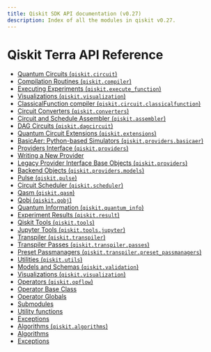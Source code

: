 ```yaml
---
title: Qiskit SDK API documentation (v0.27)
description: Index of all the modules in qiskit v0.27.
---
```


<span id="module-qiskit" />

# Qiskit Terra API Reference

*   [Quantum Circuits (`qiskit.circuit`)](circuit)
*   [Compilation Routines (`qiskit.compiler`)](compiler)
*   [Executing Experiments (`qiskit.execute_function`)](execute)
*   [Visualizations (`qiskit.visualization`)](visualization)
*   [ClassicalFunction compiler (`qiskit.circuit.classicalfunction`)](classicalfunction)
*   [Circuit Converters (`qiskit.converters`)](converters)
*   [Circuit and Schedule Assembler (`qiskit.assembler`)](assembler)
*   [DAG Circuits (`qiskit.dagcircuit`)](dagcircuit)
*   [Quantum Circuit Extensions (`qiskit.extensions`)](extensions)
*   [BasicAer: Python-based Simulators (`qiskit.providers.basicaer`)](providers_basicaer)
*   [Providers Interface (`qiskit.providers`)](providers)
*   [Writing a New Provider](providers#writing-a-new-provider)
*   [Legacy Provider Interface Base Objects (`qiskit.providers`)](providers#legacy-provider-interface-base-objects-qiskit-providers)
*   [Backend Objects (`qiskit.providers.models`)](providers_models)
*   [Pulse (`qiskit.pulse`)](pulse)
*   [Circuit Scheduler (`qiskit.scheduler`)](scheduler)
*   [Qasm (`qiskit.qasm`)](qasm)
*   [Qobj (`qiskit.qobj`)](qobj)
*   [Quantum Information (`qiskit.quantum_info`)](quantum_info)
*   [Experiment Results (`qiskit.result`)](result)
*   [Qiskit Tools (`qiskit.tools`)](tools)
*   [Jupyter Tools (`qiskit.tools.jupyter`)](tools_jupyter)
*   [Transpiler (`qiskit.transpiler`)](transpiler)
*   [Transpiler Passes (`qiskit.transpiler.passes`)](transpiler_passes)
*   [Preset Passmanagers (`qiskit.transpiler.preset_passmanagers`)](transpiler_preset)
*   [Utilities (`qiskit.utils`)](utils)
*   [Models and Schemas (`qiskit.validation`)](validation)
*   [Visualizations (`qiskit.visualization`)](visualization)
*   [Operators (`qiskit.opflow`)](opflow)
*   [Operator Base Class](opflow#operator-base-class)
*   [Operator Globals](opflow#operator-globals)
*   [Submodules](opflow#submodules)
*   [Utility functions](opflow#utility-functions)
*   [Exceptions](opflow#exceptions)
*   [Algorithms (`qiskit.algorithms`)](algorithms)
*   [Algorithms](algorithms#algorithms)
*   [Exceptions](algorithms#exceptions)

